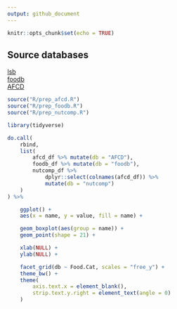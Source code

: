 ```yaml
---
output: github_document
---
```


```r
knitr::opts_chunk$set(echo = TRUE)
```

## Source databases
[lsb](https://www.leibniz-lsb.de/en/research/technology-facilities/databases) \
[foodb](https://foodb.ca/) \
[AFCD](https://www.foodstandards.gov.au/science-data/monitoringnutrients/afcd/australian-food-composition-database-download-excel-files#nutrient)



```r
source("R/prep_afcd.R")
source("R/prep_foodb.R")
source("R/prep_nutcomp.R")
```


```r
library(tidyverse)

do.call(
    rbind,
    list(
        afcd_df %>% mutate(db = "AFCD"),
        foodb_df %>% mutate(db = "foodb"),
        nutcomp_df %>%
            dplyr::select(colnames(afcd_df)) %>%
            mutate(db = "nutcomp")
    )
) %>%

    ggplot() +
    aes(x = name, y = value, fill = name) +

    geom_boxplot(aes(group = name)) +
    geom_point(shape = 21) +

    xlab(NULL) +
    ylab(NULL) +

    facet_grid(db ~ Food.Cat, scales = "free_y") +
    theme_bw() +
    theme(
        axis.text.x = element_blank(),
        strip.text.y.right = element_text(angle = 0)
    )

```
